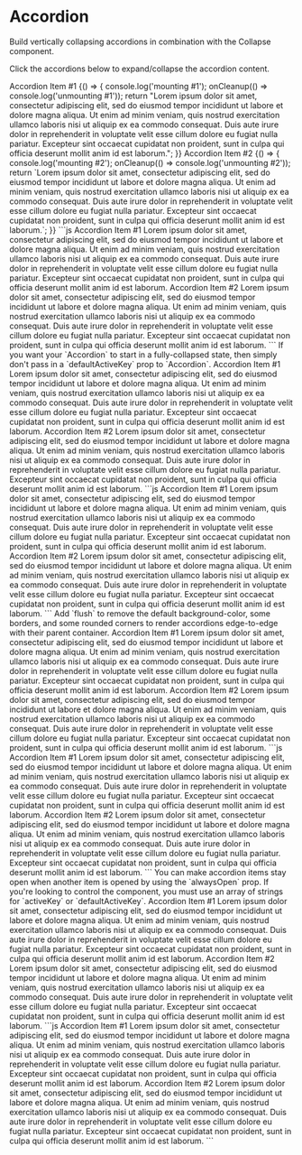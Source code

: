 
<GithubSource name="AccordionDocs.mdx" />

# Accordion

<p class="lead">
  Build vertically collapsing accordions in combination with the Collapse
  component.
</p>

Click the accordions below to expand/collapse the accordion content.

<div class="row gy-5 pt-3">

  <Example title="Basic Example">
    <Example.Preview>
      <Accordion defaultActiveKey="0" unmountOnExit={true}>
        <Accordion.Item eventKey="0">
          <Accordion.Header>Accordion Item #1</Accordion.Header>
          <Accordion.Body unmountOnExit={true}>
          {() => {
            console.log('mounting #1');
            onCleanup(() => console.log('unmounting #1'));
            return "Lorem ipsum dolor sit amet, consectetur adipiscing elit, sed do eiusmod tempor incididunt ut labore et dolore magna aliqua. Ut enim ad minim veniam, quis nostrud exercitation ullamco laboris nisi ut aliquip ex ea commodo consequat. Duis aute irure dolor in reprehenderit in voluptate velit esse cillum dolore eu fugiat nulla pariatur. Excepteur sint occaecat cupidatat non proident, sunt in culpa qui officia deserunt mollit anim id est laborum.";
          }}
          </Accordion.Body>
        </Accordion.Item>
        <Accordion.Item eventKey="1">
          <Accordion.Header>Accordion Item #2</Accordion.Header>
          <Accordion.Body unmountOnExit={true}>
          {() => {
            console.log('mounting #2');
            onCleanup(() => console.log('unmounting #2'));
            return `Lorem ipsum dolor sit amet, consectetur adipiscing elit, sed do eiusmod tempor incididunt ut labore et dolore magna aliqua. Ut enim
            ad minim veniam, quis nostrud exercitation ullamco laboris nisi ut aliquip ex ea commodo consequat. Duis aute irure dolor in
            reprehenderit in voluptate velit esse cillum dolore eu fugiat nulla pariatur. Excepteur sint occaecat cupidatat non proident, sunt in
            culpa qui officia deserunt mollit anim id est laborum.`;
          }}
          </Accordion.Body>
        </Accordion.Item>
      </Accordion>
    </Example.Preview>
    <Example.Code>
      ```js
      <Accordion defaultActiveKey="0">
        <Accordion.Item eventKey="0">
          <Accordion.Header>Accordion Item #1</Accordion.Header>
          <Accordion.Body>
            Lorem ipsum dolor sit amet, consectetur adipiscing elit, sed do eiusmod tempor incididunt ut labore et dolore magna aliqua. Ut enim
            ad minim veniam, quis nostrud exercitation ullamco laboris nisi ut aliquip ex ea commodo consequat. Duis aute irure dolor in
            reprehenderit in voluptate velit esse cillum dolore eu fugiat nulla pariatur. Excepteur sint occaecat cupidatat non proident, sunt in
            culpa qui officia deserunt mollit anim id est laborum.
          </Accordion.Body>
        </Accordion.Item>
        <Accordion.Item eventKey="1">
          <Accordion.Header>Accordion Item #2</Accordion.Header>
          <Accordion.Body>
            Lorem ipsum dolor sit amet, consectetur adipiscing elit, sed do eiusmod tempor incididunt ut labore et dolore magna aliqua. Ut enim
            ad minim veniam, quis nostrud exercitation ullamco laboris nisi ut aliquip ex ea commodo consequat. Duis aute irure dolor in
            reprehenderit in voluptate velit esse cillum dolore eu fugiat nulla pariatur. Excepteur sint occaecat cupidatat non proident, sunt in
            culpa qui officia deserunt mollit anim id est laborum.
          </Accordion.Body>
        </Accordion.Item>
      </Accordion>
      ```
    </Example.Code>
  </Example>

  <Example title="Fully Collapsed State" >
    <Example.Intro>
      If you want your `Accordion` to start in a fully-collapsed state, then simply don't pass in a `defaultActiveKey` prop to `Accordion`.
    </Example.Intro>
    <Example.Preview>
      <Accordion>
        <Accordion.Item eventKey="0">
          <Accordion.Header>Accordion Item #1</Accordion.Header>
          <Accordion.Body>
            Lorem ipsum dolor sit amet, consectetur adipiscing elit, sed do eiusmod tempor incididunt ut labore et dolore magna aliqua. Ut enim
            ad minim veniam, quis nostrud exercitation ullamco laboris nisi ut aliquip ex ea commodo consequat. Duis aute irure dolor in
            reprehenderit in voluptate velit esse cillum dolore eu fugiat nulla pariatur. Excepteur sint occaecat cupidatat non proident, sunt in
            culpa qui officia deserunt mollit anim id est laborum.
          </Accordion.Body>
        </Accordion.Item>
        <Accordion.Item eventKey="1">
          <Accordion.Header>Accordion Item #2</Accordion.Header>
          <Accordion.Body>
            Lorem ipsum dolor sit amet, consectetur adipiscing elit, sed do eiusmod tempor incididunt ut labore et dolore magna aliqua. Ut enim
            ad minim veniam, quis nostrud exercitation ullamco laboris nisi ut aliquip ex ea commodo consequat. Duis aute irure dolor in
            reprehenderit in voluptate velit esse cillum dolore eu fugiat nulla pariatur. Excepteur sint occaecat cupidatat non proident, sunt in
            culpa qui officia deserunt mollit anim id est laborum.
          </Accordion.Body>
        </Accordion.Item>
      </Accordion>
    </Example.Preview>
    <Example.Code>
      ```js
      <Accordion>
        <Accordion.Item eventKey="0">
          <Accordion.Header>Accordion Item #1</Accordion.Header>
          <Accordion.Body>
            Lorem ipsum dolor sit amet, consectetur adipiscing elit, sed do eiusmod tempor incididunt ut labore et dolore magna aliqua. Ut enim
            ad minim veniam, quis nostrud exercitation ullamco laboris nisi ut aliquip ex ea commodo consequat. Duis aute irure dolor in
            reprehenderit in voluptate velit esse cillum dolore eu fugiat nulla pariatur. Excepteur sint occaecat cupidatat non proident, sunt in
            culpa qui officia deserunt mollit anim id est laborum.
          </Accordion.Body>
        </Accordion.Item>
        <Accordion.Item eventKey="1">
          <Accordion.Header>Accordion Item #2</Accordion.Header>
          <Accordion.Body>
            Lorem ipsum dolor sit amet, consectetur adipiscing elit, sed do eiusmod tempor incididunt ut labore et dolore magna aliqua. Ut enim
            ad minim veniam, quis nostrud exercitation ullamco laboris nisi ut aliquip ex ea commodo consequat. Duis aute irure dolor in
            reprehenderit in voluptate velit esse cillum dolore eu fugiat nulla pariatur. Excepteur sint occaecat cupidatat non proident, sunt in
            culpa qui officia deserunt mollit anim id est laborum.
          </Accordion.Body>
        </Accordion.Item>
      </Accordion>
      ```
    </Example.Code>
  </Example>

  <Example title="Flush" >
    <Example.Intro>
      Add `flush` to remove the default background-color, some borders, and some rounded corners to render accordions edge-to-edge with their parent container.
    </Example.Intro>
    <Example.Preview>
      <Accordion defaultActiveKey="0" flush>
        <Accordion.Item eventKey="0">
          <Accordion.Header>Accordion Item #1</Accordion.Header>
          <Accordion.Body>
            Lorem ipsum dolor sit amet, consectetur adipiscing elit, sed do eiusmod tempor incididunt ut labore et dolore magna aliqua. Ut enim
            ad minim veniam, quis nostrud exercitation ullamco laboris nisi ut aliquip ex ea commodo consequat. Duis aute irure dolor in
            reprehenderit in voluptate velit esse cillum dolore eu fugiat nulla pariatur. Excepteur sint occaecat cupidatat non proident, sunt in
            culpa qui officia deserunt mollit anim id est laborum.
          </Accordion.Body>
        </Accordion.Item>
        <Accordion.Item eventKey="1">
          <Accordion.Header>Accordion Item #2</Accordion.Header>
          <Accordion.Body>
            Lorem ipsum dolor sit amet, consectetur adipiscing elit, sed do eiusmod tempor incididunt ut labore et dolore magna aliqua. Ut enim
            ad minim veniam, quis nostrud exercitation ullamco laboris nisi ut aliquip ex ea commodo consequat. Duis aute irure dolor in
            reprehenderit in voluptate velit esse cillum dolore eu fugiat nulla pariatur. Excepteur sint occaecat cupidatat non proident, sunt in
            culpa qui officia deserunt mollit anim id est laborum.
          </Accordion.Body>
        </Accordion.Item>
      </Accordion>
    </Example.Preview>
    <Example.Code>
      ```js
      <Accordion defaultActiveKey="0" flush>
        <Accordion.Item eventKey="0">
          <Accordion.Header>Accordion Item #1</Accordion.Header>
          <Accordion.Body>
            Lorem ipsum dolor sit amet, consectetur adipiscing elit, sed do eiusmod tempor incididunt ut labore et dolore magna aliqua. Ut enim
            ad minim veniam, quis nostrud exercitation ullamco laboris nisi ut aliquip ex ea commodo consequat. Duis aute irure dolor in
            reprehenderit in voluptate velit esse cillum dolore eu fugiat nulla pariatur. Excepteur sint occaecat cupidatat non proident, sunt in
            culpa qui officia deserunt mollit anim id est laborum.
          </Accordion.Body>
        </Accordion.Item>
        <Accordion.Item eventKey="1">
          <Accordion.Header>Accordion Item #2</Accordion.Header>
          <Accordion.Body>
            Lorem ipsum dolor sit amet, consectetur adipiscing elit, sed do eiusmod tempor incididunt ut labore et dolore magna aliqua. Ut enim
            ad minim veniam, quis nostrud exercitation ullamco laboris nisi ut aliquip ex ea commodo consequat. Duis aute irure dolor in
            reprehenderit in voluptate velit esse cillum dolore eu fugiat nulla pariatur. Excepteur sint occaecat cupidatat non proident, sunt in
            culpa qui officia deserunt mollit anim id est laborum.
          </Accordion.Body>
        </Accordion.Item>
      </Accordion>
      ```
    </Example.Code>
  </Example>

  <Example title="Always open" >
    <Example.Intro>
      You can make accordion items stay open when another item is opened by using the `alwaysOpen` prop. If you're looking to
      control the component, you must use an array of strings for `activeKey` or `defaultActiveKey`.
    </Example.Intro>
    <Example.Preview>
      <Accordion defaultActiveKey={["0"]} alwaysOpen>
        <Accordion.Item eventKey="0">
          <Accordion.Header>Accordion Item #1</Accordion.Header>
          <Accordion.Body>
            Lorem ipsum dolor sit amet, consectetur adipiscing elit, sed do eiusmod tempor incididunt ut labore et dolore magna aliqua. Ut enim
            ad minim veniam, quis nostrud exercitation ullamco laboris nisi ut aliquip ex ea commodo consequat. Duis aute irure dolor in
            reprehenderit in voluptate velit esse cillum dolore eu fugiat nulla pariatur. Excepteur sint occaecat cupidatat non proident, sunt in
            culpa qui officia deserunt mollit anim id est laborum.
          </Accordion.Body>
        </Accordion.Item>
        <Accordion.Item eventKey="1">
          <Accordion.Header>Accordion Item #2</Accordion.Header>
          <Accordion.Body>
            Lorem ipsum dolor sit amet, consectetur adipiscing elit, sed do eiusmod tempor incididunt ut labore et dolore magna aliqua. Ut enim
            ad minim veniam, quis nostrud exercitation ullamco laboris nisi ut aliquip ex ea commodo consequat. Duis aute irure dolor in
            reprehenderit in voluptate velit esse cillum dolore eu fugiat nulla pariatur. Excepteur sint occaecat cupidatat non proident, sunt in
            culpa qui officia deserunt mollit anim id est laborum.
          </Accordion.Body>
        </Accordion.Item>
      </Accordion>
    </Example.Preview>
    <Example.Code>
      ```js
      <Accordion defaultActiveKey={["0"]} alwaysOpen>
        <Accordion.Item eventKey="0">
          <Accordion.Header>Accordion Item #1</Accordion.Header>
          <Accordion.Body>
            Lorem ipsum dolor sit amet, consectetur adipiscing elit, sed do eiusmod tempor incididunt ut labore et dolore magna aliqua. Ut enim
            ad minim veniam, quis nostrud exercitation ullamco laboris nisi ut aliquip ex ea commodo consequat. Duis aute irure dolor in
            reprehenderit in voluptate velit esse cillum dolore eu fugiat nulla pariatur. Excepteur sint occaecat cupidatat non proident, sunt in
            culpa qui officia deserunt mollit anim id est laborum.
          </Accordion.Body>
        </Accordion.Item>
        <Accordion.Item eventKey="1">
          <Accordion.Header>Accordion Item #2</Accordion.Header>
          <Accordion.Body>
            Lorem ipsum dolor sit amet, consectetur adipiscing elit, sed do eiusmod tempor incididunt ut labore et dolore magna aliqua. Ut enim
            ad minim veniam, quis nostrud exercitation ullamco laboris nisi ut aliquip ex ea commodo consequat. Duis aute irure dolor in
            reprehenderit in voluptate velit esse cillum dolore eu fugiat nulla pariatur. Excepteur sint occaecat cupidatat non proident, sunt in
            culpa qui officia deserunt mollit anim id est laborum.
          </Accordion.Body>
        </Accordion.Item>
      </Accordion>
      ```
    </Example.Code>
  </Example>

  <AccordionApi />

</div>
